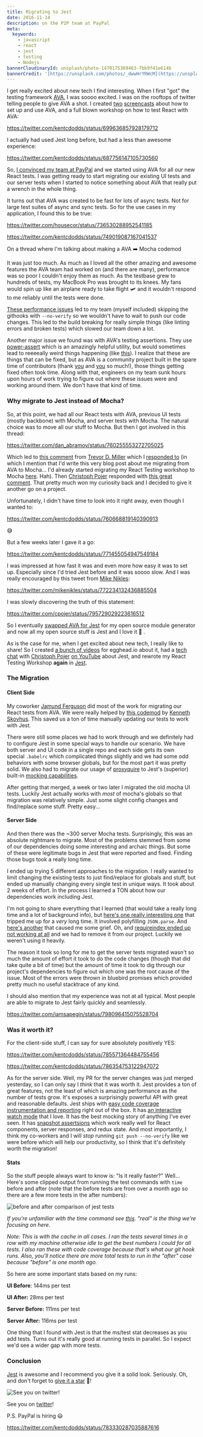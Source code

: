 ```yaml
---
title: Migrating to Jest
date: 2016-11-14
description: on the P2P team at PayPal
meta:
  keywords:
    - javascript
    - react
    - jest
    - testing
    - Nodejs
bannerCloudinaryId: unsplash/photo-1470175369463-7bb9f41e614b
bannerCredit: '[https://unsplash.com/photos/_dwwHrYRWcM](https://unsplash.com/photos/_dwwHrYRWcM)'
---
```


I get really excited about new tech I find interesting. When I first "got" the
testing framework [AVA](https://github.com/avajs/ava), I was soooo excited. I
was on the rooftops of twitter telling people to give AVA a shot. I created
[two](https://youtu.be/FgjxXntElEY) [screencasts](https://youtu.be/jfWK8LMD8mw)
about how to set up and use AVA, and a full blown workshop on how to test React
with AVA:

https://twitter.com/kentcdodds/status/699636857928179712

I actually had used Jest long before, but had a less than awesome experience:

https://twitter.com/kentcdodds/status/687756147105730560

So,
[I convinced my team at PayPal](https://twitter.com/kentcdodds/status/720359271469162496)
and we started using AVA for all our new React tests. I was getting ready to
start migrating our existing UI tests and our server tests when I started to
notice something about AVA that really put a wrench in the whole thing.

It turns out that AVA was created to be fast for lots of async tests. Not for
large test suites of async and sync tests. So for the use cases in my
application, I found this to be true:

https://twitter.com/housecor/status/736530288952541185

https://twitter.com/kentcdodds/status/749019087167041537

<figcaption>
  On a thread where I'm talking about making a AVA ➡️ Mocha codemod
</figcaption>

It was just too much. As much as I loved all the other amazing and awesome
features the AVA team had worked on (and there are many), performance was so
poor I couldn't enjoy them as much. As the testbase grew to hundreds of tests,
my MacBook Pro was brought to its knees. My fans would spin up like an airplane
ready to take flight 🛩 and it wouldn't respond to me reliably until the tests
were done.

[These performance issues](https://github.com/avajs/ava/labels/performance) led
to my team (myself included) skipping the githooks with `--no-verify` so we
wouldn't have to wait to push our code changes. This led to the build breaking
for really simple things (like linting errors and broken tests) which slowed our
team down a lot.

Another major issue we found was with AVA's testing assertions. They use
[power-assert](http://npm.im/power-assert) which is an amazingly helpful
utility, but would sometimes lead to reeeeally weird things happening (like
[this](https://github.com/avajs/ava/issues/616)). I realize that these are
things that can be fixed, but as AVA is a community project built in the spare
time of contributors (thank [you](https://github.com/avajs) and
[you](https://github.com/power-assert-js) so much!), those things getting fixed
often took time. Along with that, engineers on my team sunk hours upon hours of
work trying to figure out where these issues were and working around them. We
don't have that kind of time.

### Why migrate to Jest instead of Mocha?

So, at this point, we had all our React tests with AVA, previous UI tests
(mostly backbone) with Mocha, and server tests with Mocha. The natural choice
was to move all our stuff to Mocha. But then I got involved in this thread:

https://twitter.com/dan_abramov/status/760255553272705025

Which led to
[this comment](https://github.com/facebook/create-react-app/pull/250#issuecomment-236980910)
from [Trevor D. Miller](https://twitter.com/trevordmiller) which I
[responded to](https://github.com/facebook/create-react-app/pull/250#issuecomment-236985503)
(in which I mention that I'd write this very blog post about me migrating from
AVA to Mocha... I'd already started migrating my React Testing workshop to Mocha
[here](https://github.com/kentcdodds/react-mocha-workshop). Hah). Then
[Christoph Pojer](https://twitter.com/cpojer) responded with
[this great comment](https://github.com/facebook/create-react-app/pull/250#issuecomment-237098619).
That pretty much won my curiosity back and I decided to give it another go on a
project.

Unfortunately, I didn't have time to look into it right away, even though I
wanted to:

https://twitter.com/kentcdodds/status/760668819140390913

<figcaption>😅</figcaption>

But a few weeks later I gave it a go:

https://twitter.com/kentcdodds/status/771455054947549184

I was impressed at how fast it was and even more how easy it was to set up.
Especially since I'd tried Jest before and it was soooo slow. And I was really
encouraged by this tweet from [Mike Nikles](https://twitter.com/mikenikles):

https://twitter.com/mikenikles/status/772234132436885504

I was slowly discovering the truth of this statement:

https://twitter.com/cpojer/status/795729029223616512

So I eventually
[swapped AVA for Jest](https://github.com/kentcdodds/generator-kcd-oss/commit/23f8875358db204d16e040a14ee44aaa79681691)
for my open source module generator and now all my open source stuff is Jest and
I love it 💚 .

As is the case for me, when I get excited about new tech, I really like to
share! So I created [a bunch of videos](http://kcd.im/egghead-jest) for
egghead.io about it, had a
[tech chat](https://github.com/kentcdodds/ama/issues/125) with
[Christoph Pojer](https://twitter.com/cpojer)
[on YouTube](https://youtu.be/i31VtyJSM-I?list=PLV5CVI1eNcJi8sor_aQ2AzOeQ3On3suOr&index=20)
about Jest, and rewrote my React Testing Workshop **again** in
[Jest](https://github.com/kentcdodds/react-jest-workshop).

### The Migration

#### Client Side

My coworker [Jamund Ferguson](https://twitter.com/xjamundx) did most of the work
for migrating our React tests from AVA. We were really helped by
[this codemod](https://github.com/skovhus/jest-codemods) by
[Kenneth Skovhus](https://twitter.com/kenneth_skovhus). This saved us a ton of
time manually updating our tests to work with Jest.

There were still some places we had to work through and we definitely had to
configure Jest in some special ways to handle our scenario. We have both server
and UI code in a single repo and each side gets its own special `.babelrc` which
complicated things slightly and we had some odd behaviors with some browser
globals, but for the most part it was pretty solid. We also had to migrate our
usage of [proxyquire](https://npmjs.com/package/proxyquire) to Jest's (superior)
built-in
[mocking capabilities](http://facebook.github.io/jest/docs/manual-mocks.html).

After getting that merged, a week or two later I migrated the old mocha UI
tests. Luckily Jest actually works with _most_ of mocha's globals so that
migration was relatively simple. Just some slight config changes and
find/replace some stuff. Pretty easy...

#### Server Side

And then there was the ~300 server Mocha tests. Surprisingly, this was an
absolute nightmare to migrate. Most of the problems stemmed from some of our
dependencies doing some interesting and archaic things. But some of these were
legitimate bugs in Jest that were reported and fixed. Finding those bugs took a
really long time.

I ended up trying 5 different approaches to the migration. I really wanted to
limit changing the existing tests to just find/replace for globals and stuff,
but ended up manually changing every single test in unique ways. It took about 2
weeks of effort. In the process I learned a TON about how our dependencies work
including Jest.

I'm not going to share everything that I learned (that would take a really long
time and a lot of background info), but
[here's one really interesting one](https://github.com/facebook/jest/issues/2048)
that tripped me up for a _very_ long time. It involved polyfilling `JSON.parse`.
And [here's another](https://github.com/facebook/jest/issues/281) that caused me
some grief. Oh, and
[requireindex ended up not working at all](https://github.com/facebook/jest/issues/2017)
and we had to remove it from our project. Luckily we weren't using it heavily.

The reason it took so long for me to get the server tests migrated wasn't so
much the amount of effort it took to do the code changes (though that did take
quite a bit of time) but the amount of time it took to dig through our project's
dependencies to figure out which one was the root cause of the issue. Most of
the errors were thrown in bluebird promises which provided pretty much no useful
stacktrace of any kind.

I should also mention that my experience was not at all typical. Most people are
able to migrate to Jest fairly quickly and seamlessly.

https://twitter.com/iamsapegin/status/798096415075528704

### Was it worth it?

For the client-side stuff, I can say for sure absolutely positively YES:

https://twitter.com/kentcdodds/status/785571364484755456

https://twitter.com/kentcdodds/status/786354753122947072

As for the server side. Well, my PR for the server changes was just merged
yesterday, so I can only say I _think_ that it was worth it. Jest provides a ton
of great features, not the least of which is amazing performance as the number
of tests grow. It's exposes a surprisingly powerful API with great and
reasonable defaults. Jest ships with
[easy code coverage instrumentation and reporting](https://egghead.io/lessons/javascript-track-project-code-coverage-with-jest?pl=testing-javascript-with-jest-a36c4074)
right out of the box. It has
[an interactive watch mode](https://egghead.io/lessons/javascript-use-jest-s-interactive-watch-mode?pl=testing-javascript-with-jest-a36c4074)
that I love. It has the best mocking story of anything I've ever seen. It has
[snapshot assertsions](https://egghead.io/lessons/javascript-use-jest-s-snapshot-testing-feature?pl=testing-javascript-with-jest-a36c4074)
which work really well for React components, server responses, and redux state.
And most importantly, I think my co-workers and I will _stop_ running
`git push --no-verify` like we were before which will help our productivity, so
I think that it's definitely worth the migration!

#### Stats

So the stuff people always want to know is: "Is it really faster?" Well...
Here's some clipped output from running the test commands with `time` before and
after (note that the before tests are from over a month ago so there are a few
more tests in the after numbers):

![before and after comparison of jest tests](https://res.cloudinary.com/kentcdodds-com/image/upload/v1625033154/kentcdodds.com/content/blog/migrating-to-jest/0.png)

_If you're unfamiliar with the time command see
[this](https://linux.die.net/man/1/time). "real" is the thing we're focusing
on here._

_Note: This is with the cache in all cases. I ran the tests several times in a
row with my machine otherwise idle to get the best numbers I could for all
tests. I also ran these with code coverage because that's what our git hook
runs. Also, you'll notice there are more total tests to run in the "after" case
because "before" is one month ago._

So here are some important stats based on my runs:

**UI Before**: 144ms per test

**UI After:** 28ms per test

**Server Before:** 111ms per test

**Server After:** 116ms per test

One thing that I found with Jest is that the ms/test stat decreases as you add
tests. Turns out it's really good at running tests in parallel. So I expect we'd
see a wider gap with more tests.

### Conclusion

[Jest](https://github.com/facebook/jest) is awesome and I recommend you give it
a solid look. Seriously. Oh, and don't forget to
[give it a star](https://github.com/facebook/jest/stargazers) 🌟!

![See you on twitter!](https://res.cloudinary.com/kentcdodds-com/image/upload/v1625033154/kentcdodds.com/content/blog/migrating-to-jest/1.png)

See you on [twitter](https://twitter.com/kentcdodds)!

P.S. PayPal is hiring 😃

https://twitter.com/kentcdodds/status/783330287035887616
